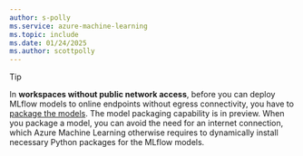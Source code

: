 ```yaml
---
author: s-polly
ms.service: azure-machine-learning
ms.topic: include
ms.date: 01/24/2025
ms.author: scottpolly
---
```


> [!TIP]
> In __workspaces without public network access__, before you can deploy MLflow models to online endpoints without egress connectivity, you have to [package the models](../how-to-package-models.md). The model packaging capability is in preview. When you package a model, you can avoid the need for an internet connection, which Azure Machine Learning otherwise requires to dynamically install necessary Python packages for the MLflow models.